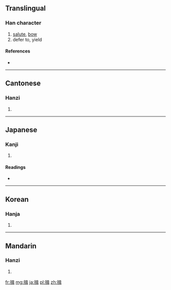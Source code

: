 ==Translingual==

===Han character===
{{Han char|rn=64|rad=手|as=09|sn=12|four=5604<sub>1</sub>|canj=手口尸十 (QRSJ)}}

# [[salute]], [[bow]]
# defer to, yield

====References====
* {{Han ref|kx=0442.040|dkj=12351|dj=0793.060|hdz=31916.010|uh=63D6|ud=25558|bh=B4A5|bd=46245}}

----

==Cantonese==

===Hanzi===
{{yue-hanzi|jyut=|y=yap1}}

# {{defn|lang=yue|sort=手09}}

----

==Japanese==

===Kanji===
{{ja-kanji|grade=|rs=手09}}

# {{defn|lang=ja|sort=手09}}

====Readings====
* {{ja-readings|on=[[ゆう]] (yū), [[しゅう]] (shū)|kun=[[えしゃく]] (eshaku), [[ゆずる]] (yuzuru), [[おす]] (osu)}}

----

==Korean==

===Hanja===
{{ko-hanja|hangeul=[[읍]], [[즙]]|eumhun=|rv=eup, jeup|mr=ŭp, chŭp|y=up, cup}}

# {{defn|lang=ko|sort=手09}}

----

==Mandarin==

===Hanzi===
{{cmn-hanzi|pin=[[yī]] ([[yi1]])|wg=i<sup>1</sup>}}

# {{defn|lang=cmn|sort=手09}}

[[fr:揖]]
[[mg:揖]]
[[ja:揖]]
[[pl:揖]]
[[zh:揖]]